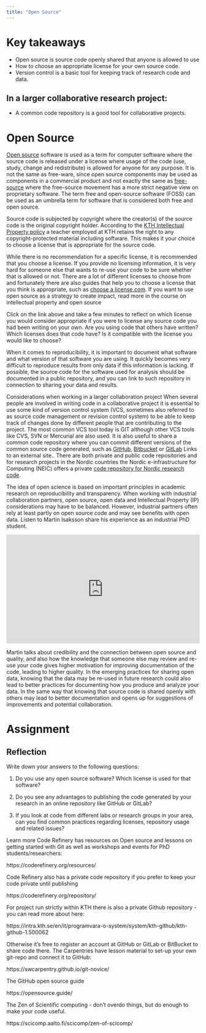 ```yaml
---
title: "Open Source"
---
```

# Key takeaways

- Open source is source code openly shared that anyone is allowed to use
- How to choose an appropriate license for your own source code.
- Version control is a basic tool for keeping track of research code and data.

## In a larger collaborative research project: 
- A common code repository is a good tool for collaborative projects.

# Open Source
[Open source](https://en.wikipedia.org/wiki/Open-source_software) software is used as a term for computer software where the source code is released under a license where usage of the code (use, study, change and redistribute) is allowed for anyone for any purpose. It is not the same as free-ware, since open source components may be used as components in a commercial product and not exactly the same as [free-source](https://en.wikipedia.org/wiki/Free_software) where the free-source movement has a more strict negative view on proprietary software. The term free and open-source software (FOSS) can be used as an umbrella term for software that is considered both free and open source.

Source code is subjected by copyright where the creator(s) of the source code is the original copyright holder. According to the [KTH Intellectual Property policy](https://www.kth.se/polopoly_fs/1.904248.1600689596!/Policy%20for%20management%20of%20intellectual%20assets%20created%20at%20KTH.pdf) a teacher employed at KTH retains the right to any copyright-protected material including software. This makes it your choice to choose a license that is appropriate for the source code.

While there is no recommendation for a specific license, it is recommended that you choose a license. If you provide no licensing information, it is very hard for someone else that wants to re-use your code to be sure whether that is allowed or not. There are a lot of different licenses to choose from and fortunately there are also guides that help you to choose a license that you think is appropriate, such as [choose a license.com](https://choosealicense.com/). If you want to use open source as a strategy to create impact, read more in the course on intellectual property and open source

Click on the link above and take a few minutes to reflect on which license you would consider appropriate if you were to license any source code you had been writing on your own. Are you using code that others have written? Which licenses does that code have? Is it compatible with the license you would like to choose?

When it comes to reproducibility, it is important to document what software and what version of that software you are using. It quickly becomes very difficult to reproduce results from only data if this information is lacking. If possible, the source code for the software used for analysis should be documented in a public repository, and you can link to such repository in connection to sharing your data and results.

Considerations when working in a larger collaboration project
When several people are involved in writing code in a collaborative project it is essential to use some kind of version control system (VCS, sometimes also referred to as source code management or revision control system)  to be able to keep track of changes done by different people that are contributing to the project. The most common VCS tool today is GIT although other VCS tools like CVS, SVN or Mercurial are also used. It is also useful to share a common code repository where you can commit different versions of the common source code generated, such as [GitHub](https://github.com/), [Bitbucket](https://bitbucket.org/) or [GitLab](https://about.gitlab.com/) Links to an external site.. There are both private and public code repositories and for research projects in the Nordic countries the Nordic e-infrastructure for Computing (NEIC) offers a private [code repository for Nordic research code](https://source.coderefinery.org/users/sign_in). 

The idea of open science is based on important principles in academic research on reproducibility and transparency. When working with industrial collaboration partners, open source, open data and Intellectual Property (IP) considerations may have to be balanced. However, industrial partners often rely at least partly on open source code and may see benefits with open data. Listen to Martin Isaksson share his experience as an industrial PhD student.

<div style="max-width:650px"><div style="position:relative;padding-bottom:56.307692307692%"><iframe id="kmsembed-0_2xo5syol" width="650" height="366" src="https://play.kth.se/embed/secure/iframe/entryId/0_2xo5syol/uiConfId/23453971/st/0" class="kmsembed" allowfullscreen webkitallowfullscreen mozAllowFullScreen allow="autoplay *; fullscreen *; encrypted-media *" referrerPolicy="no-referrer-when-downgrade" sandbox="allow-downloads allow-forms allow-same-origin allow-scripts allow-top-navigation allow-pointer-lock allow-popups allow-modals allow-orientation-lock allow-popups-to-escape-sandbox allow-presentation allow-top-navigation-by-user-activation" frameborder="0" title="KTH Open Science Film 7.1 Interview with Martin Isaksson part I" style="position:absolute;top:0;left:0;width:100%;height:100%;border:0"></iframe></div></div>

Martin talks about credibility and the connection between open source and quality, and also how the knowledge that someone else may review and re-use your code gives higher motivation for improving documentation of the code, leading to higher quality. In the emerging practices for sharing open data, knowing that the data may be re-used in future research could also lead to better practices for documenting how you produce and analyze your data. In the same way that knowing that source code is shared openly with others may lead to better documentation and opens up for suggestions of improvements and potential collaboration.

# Assignment
## Reflection
Write down your answers to the following questions:

1. Do you use any open source software? Which license is used for that software?

2. Do you see any advantages to publishing the code generated by your research in an online repository like GitHub or GitLab?

3. If you look at code from different labs or research groups in your area, can you find common practices regarding licenses, repository usage and related issues?

Learn more
Code Refinery has resources on Open source and lessons on getting started with Git as well as workshops and events for PhD students/researchers:

https://coderefinery.org/resources/ 

Code Refinery also has a private code repository if you prefer to keep your code private until publishing

https://coderefinery.org/repository/

For project run strictly within KTH there is also a private Github repository - you can read more about here:

https://intra.kth.se/en/it/programvara-o-system/system/kth-github/kth-github-1.500062

Otherwise it's free to register an account at GitHub or GitLab or BitBucket to share code there. The Carpentries have lesson material to set-up your own git-repo and connect it to GitHub:

https://swcarpentry.github.io/git-novice/ 

The GitHub open source guide

https://opensource.guide/ 

The Zen of Scientific computing - don't overdo things, but do enough to make your code useful.

https://scicomp.aalto.fi/scicomp/zen-of-scicomp/ 